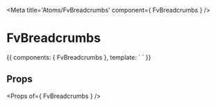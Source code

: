 
<Meta title='Atoms/FvBreadcrumbs' component={ FvBreadcrumbs } />

# FvBreadcrumbs

<Canvas>
<Story name='Common' height='150px'>{{
  components: { FvBreadcrumbs },
  template: `<FvBreadcrumbs
    account="Toto"
    space="sell"
  >
  </FvBreadcrumbs>`
}}</Story>
</Canvas>

## Props

<Props of={ FvBreadcrumbs } />

